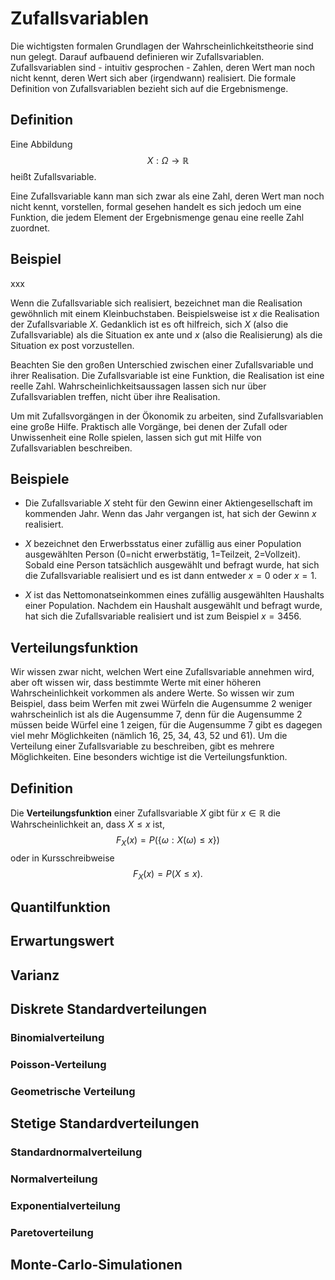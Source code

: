 # Zufallsvariablen {#zufallsvariablen}

Die wichtigsten formalen Grundlagen der Wahrscheinlichkeitstheorie sind nun gelegt. Darauf aufbauend definieren wir Zufallsvariablen. Zufallsvariablen sind - intuitiv gesprochen - Zahlen, deren Wert man noch nicht kennt, deren Wert sich aber (irgendwann) realisiert. Die formale Definition von Zufallsvariablen bezieht sich auf die Ergebnismenge.

::: {.callout-note}
## Definition

Eine Abbildung $$
X: \Omega\rightarrow \mathbb{R}
$$ heißt Zufallsvariable.
:::

Eine Zufallsvariable kann man sich zwar als eine Zahl, deren Wert man noch nicht kennt, vorstellen, formal gesehen handelt es sich jedoch um eine Funktion, die jedem Element der Ergebnismenge genau eine reelle Zahl zuordnet.

::: {.callout-tip}
## Beispiel

xxx
:::

Wenn die Zufallsvariable sich realisiert, bezeichnet man die Realisation gewöhnlich mit einem Kleinbuchstaben. Beispielsweise ist $x$ die Realisation der Zufallsvariable $X$. Gedanklich ist es oft hilfreich, sich $X$ (also die Zufallsvariable) als die Situation ex ante und $x$ (also die Realisierung) als die Situation ex post vorzustellen.

Beachten Sie den großen Unterschied zwischen einer Zufallsvariable und ihrer Realisation. Die Zufallsvariable ist eine Funktion, die Realisation ist eine reelle Zahl. Wahrscheinlichkeitsaussagen lassen sich nur über Zufallsvariablen treffen, nicht über ihre Realisation.

Um mit Zufallsvorgängen in der Ökonomik zu arbeiten, sind Zufallsvariablen eine große Hilfe. Praktisch alle Vorgänge, bei denen der Zufall oder Unwissenheit eine Rolle spielen, lassen sich gut mit Hilfe von Zufallsvariablen beschreiben.

::: {.callout-tip}
## Beispiele

- Die Zufallsvariable $X$ steht für den Gewinn einer Aktiengesellschaft im kommenden Jahr. Wenn das Jahr vergangen ist, hat sich der Gewinn $x$ realisiert.

- $X$ bezeichnet den Erwerbsstatus einer zufällig aus einer Population ausgewählten Person (0=nicht erwerbstätig, 1=Teilzeit, 2=Vollzeit). Sobald eine Person tatsächlich ausgewählt und befragt wurde, hat sich die Zufallsvariable realisiert und es ist dann entweder $x=0$ oder $x=1$.

- $X$ ist das Nettomonatseinkommen eines zufällig ausgewählten Haushalts einer Population. Nachdem ein Haushalt ausgewählt und befragt wurde, hat sich die Zufallsvariable realisiert und ist zum Beispiel $x=3456$.
:::

## Verteilungsfunktion

Wir wissen zwar nicht, welchen Wert eine Zufallsvariable annehmen wird, aber oft wissen wir, dass bestimmte Werte mit einer höheren Wahrscheinlichkeit vorkommen als andere Werte. So wissen wir zum Beispiel, dass beim Werfen mit zwei Würfeln die Augensumme 2 weniger wahrscheinlich ist als die Augensumme 7, denn für die Augensumme 2 müssen beide Würfel eine 1 zeigen, für die Augensumme 7 gibt es dagegen viel mehr Möglichkeiten (nämlich 16, 25, 34, 43, 52 und 61). Um die Verteilung einer Zufallsvariable zu beschreiben, gibt es mehrere Möglichkeiten. Eine besonders wichtige ist die Verteilungsfunktion.

::: {.callout-note}
## Definition

Die **Verteilungsfunktion** einer Zufallsvariable $X$ gibt für $x\in\mathbb{R}$ die Wahrscheinlichkeit an, dass $X\le x$ ist,
$$
F_X(x)=P(\{\omega: X(\omega)\le x\})
$$
oder in Kursschreibweise
$$
F_X(x)=P(X\le x).
$$
:::




## Quantilfunktion

## Erwartungswert

## Varianz

## Diskrete Standardverteilungen

### Binomialverteilung

### Poisson-Verteilung

### Geometrische Verteilung

## Stetige Standardverteilungen

### Standardnormalverteilung

### Normalverteilung

### Exponentialverteilung

### Paretoverteilung

## Monte-Carlo-Simulationen